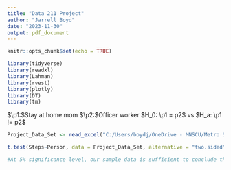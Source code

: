 ---
title: "Data 211 Project"
author: "Jarrell Boyd"
date: "2023-11-30"
output: pdf_document
---

```{r setup, include=FALSE}
knitr::opts_chunk$set(echo = TRUE)
```

```{r}

library(tidyverse)
library(readxl)
library(Lahman)
library(rvest)
library(plotly)
library(DT)
library(tm)


```

$\p1:$Stay at home mom
$\p2:$Officer worker
$H_0: \p1 = p2$ vs $H_a: \p1 != p2$

```{r}

Project_Data_Set <- read_excel("C:/Users/boydj/OneDrive - MNSCU/Metro State/DATA211/Project/Project Data Set.xlsx")

t.test(Steps~Person, data = Project_Data_Set, alternative = "two.sided")

#At 5% significance level, our sample data is sufficient to conclude that there is a significant difference between the number of steps between person 1 and person 2 and can reject Ho

```

